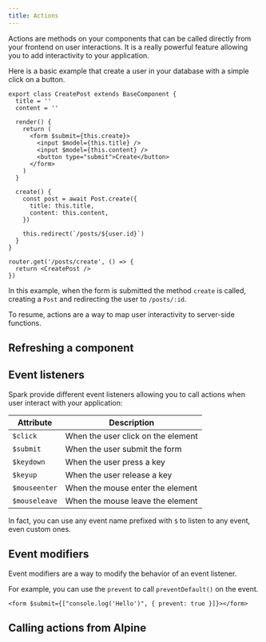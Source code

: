 ```yaml
---
title: Actions
---
```


Actions are methods on your components that can be called directly from your frontend on user interactions.
It is a really powerful feature allowing you to add interactivity to your application.

Here is a basic example that create a user in your database with a simple click on a button.

```tsx
export class CreatePost extends BaseComponent {
  title = ''
  content = ''

  render() {
    return (
      <form $submit={this.create}>
        <input $model={this.title} />
        <input $model={this.content} />
        <button type="submit">Create</button>
      </form>
    )
  }

  create() {
    const post = await Post.create({
      title: this.title,
      content: this.content,
    })

    this.redirect(`/posts/${user.id}`)
  }
}
```

```tsx
router.get('/posts/create', () => {
  return <CreatePost />
})
```

In this example, when the form is submitted the method `create` is called, creating a `Post` and redirecting the user to `/posts/:id`.

To resume, actions are a way to map user interactivity to server-side functions.

## Refreshing a component

## Event listeners

Spark provide different event listeners allowing you to call actions when user interact with your application:

| Attribute     | Description                        |
| ------------- | ---------------------------------- |
| `$click`      | When the user click on the element |
| `$submit`     | When the user submit the form      |
| `$keydown`    | When the user press a key          |
| `$keyup`      | When the user release a key        |
| `$mouseenter` | When the mouse enter the element   |
| `$mouseleave` | When the mouse leave the element   |

In fact, you can use any event name prefixed with `$` to listen to any event, even custom ones.

## Event modifiers

Event modifiers are a way to modify the behavior of an event listener.

For example, you can use the `prevent` to call `preventDefault()` on the event.

```tsx
<form $submit={["console.log('Hello')", { prevent: true }]}></form>
```

<AutoTypeTable
  path="../packages/spark/src/runtime/types/alpine.ts"
  name="AlpineEventGlobalOptions"
/>

## Calling actions from Alpine
